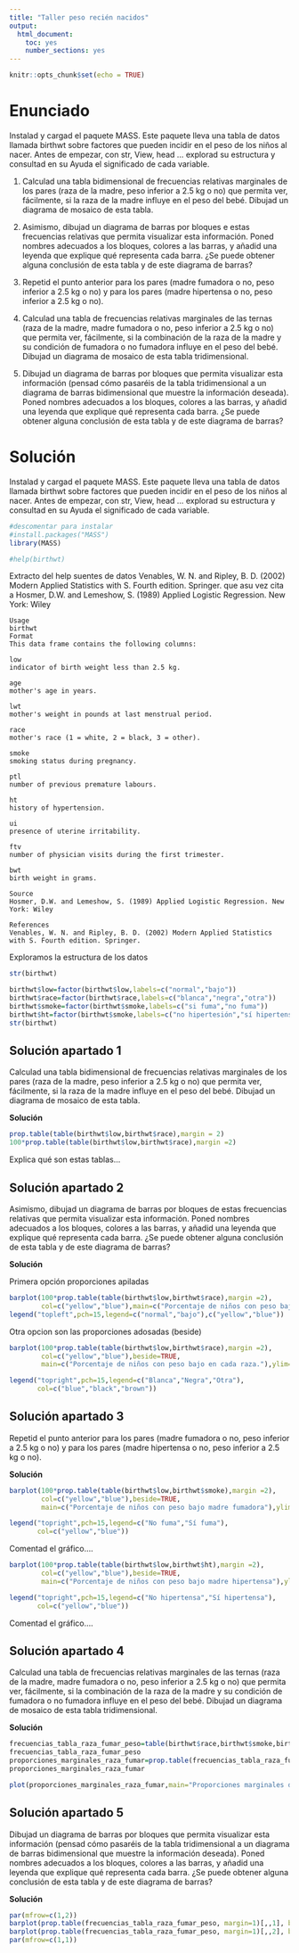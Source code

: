 ```yaml
---
title: "Taller peso recién nacidos"
output: 
  html_document: 
    toc: yes
    number_sections: yes
---
```


```r
knitr::opts_chunk$set(echo = TRUE)
```


# Enunciado

Instalad y cargad el paquete MASS. Este paquete lleva una tabla de datos llamada birthwt sobre factores que pueden incidir en el peso de los niños al nacer. Antes de empezar, con str, View, head … explorad su estructura y consultad en su Ayuda el significado de cada variable.

1. Calculad una tabla bidimensional de frecuencias relativas marginales de los pares (raza de la madre, peso inferior a 2.5 kg o no) que permita ver, fácilmente, si la raza de la madre influye en el peso del bebé. Dibujad un diagrama de mosaico de esta tabla.

2. Asimismo, dibujad un diagrama de barras por bloques e estas frecuencias relativas que permita visualizar esta información. Poned nombres adecuados a los bloques, colores a las barras, y añadid una leyenda que explique qué representa cada barra. ¿Se puede obtener alguna conclusión de esta tabla y de este diagrama de barras?

3. Repetid el punto anterior para los pares (madre fumadora o no, peso inferior a 2.5 kg o no) y para los pares (madre hipertensa o no, peso inferior a 2.5 kg o no).

4. Calculad una tabla de frecuencias relativas marginales de las ternas (raza de la madre, madre fumadora o no, peso inferior a 2.5 kg o no) que permita ver, fácilmente, si la combinación de la raza de la madre y su condición de fumadora o no fumadora influye en el peso del bebé. Dibujad un diagrama de mosaico de esta tabla tridimensional.

5. Dibujad un diagrama de barras por bloques que permita visualizar esta información (pensad cómo pasaréis de la tabla tridimensional a un diagrama de barras bidimensional que muestre la información deseada). Poned nombres adecuados a los bloques, colores a las barras, y añadid una leyenda que explique qué representa cada barra. ¿Se puede obtener alguna conclusión de esta tabla y de este diagrama de barras?

#  Solución


Instalad y cargad el paquete MASS. Este paquete lleva una tabla de datos llamada birthwt sobre factores que pueden incidir en el peso de los niños al nacer. Antes de empezar, con str, View, head … explorad su estructura y consultad en su Ayuda el significado de cada variable.


```r
#descomentar para instalar 
#install.packages("MASS")
library(MASS)
```

```r
#help(birthwt)
```

Extracto del help   suentes de datos Venables, W. N. and Ripley, B. D. (2002) Modern Applied Statistics with S. Fourth edition. Springer. que asu vez cita a 
Hosmer, D.W. and Lemeshow, S. (1989) Applied Logistic Regression. New York: Wiley

```
Usage
birthwt
Format
This data frame contains the following columns:

low
indicator of birth weight less than 2.5 kg.

age
mother's age in years.

lwt
mother's weight in pounds at last menstrual period.

race
mother's race (1 = white, 2 = black, 3 = other).

smoke
smoking status during pregnancy.

ptl
number of previous premature labours.

ht
history of hypertension.

ui
presence of uterine irritability.

ftv
number of physician visits during the first trimester.

bwt
birth weight in grams.

Source
Hosmer, D.W. and Lemeshow, S. (1989) Applied Logistic Regression. New York: Wiley

References
Venables, W. N. and Ripley, B. D. (2002) Modern Applied Statistics with S. Fourth edition. Springer.

```

Exploramos la estructura de los datos

```r
str(birthwt)
```


```r
birthwt$low=factor(birthwt$low,labels=c("normal","bajo"))
birthwt$race=factor(birthwt$race,labels=c("blanca","negra","otra"))
birthwt$smoke=factor(birthwt$smoke,labels=c("si fuma","no fuma"))
birthwt$ht=factor(birthwt$smoke,labels=c("no hipertesión","sí hipertensión"))
str(birthwt)
```



## Solución apartado 1

Calculad una tabla bidimensional de frecuencias relativas marginales de los pares (raza de la madre, peso inferior a 2.5 kg o no) que permita ver, fácilmente, si la raza de la madre influye en el peso del bebé. Dibujad un diagrama de mosaico de esta tabla.

**Solución**

```r
prop.table(table(birthwt$low,birthwt$race),margin = 2)
100*prop.table(table(birthwt$low,birthwt$race),margin =2)
```

Explica qué son estas tablas...



## Solución apartado 2

Asimismo, dibujad un diagrama de barras por bloques de estas frecuencias relativas que permita visualizar esta información. Poned nombres adecuados a los bloques, colores a las barras, y añadid una leyenda que explique qué representa cada barra. ¿Se puede obtener alguna conclusión de esta tabla y de este diagrama de barras?


**Solución**

Primera opción  proporciones apiladas

```r
barplot(100*prop.table(table(birthwt$low,birthwt$race),margin =2),
        col=c("yellow","blue"),main=c("Porcentaje de niños con peso bajo en cada raza."))
legend("topleft",pch=15,legend=c("normal","bajo"),c("yellow","blue"))
```

Otra opcion  son las proporciones adosadas (beside)

```r
barplot(100*prop.table(table(birthwt$low,birthwt$race),margin =2),
        col=c("yellow","blue"),beside=TRUE,
        main=c("Porcentaje de niños con peso bajo en cada raza."),ylim=c(0,80))

legend("topright",pch=15,legend=c("Blanca","Negra","Otra"),
       col=c("blue","black","brown"))
```


## Solución apartado 3

Repetid el punto anterior para los pares (madre fumadora o no, peso inferior a 2.5 kg o no) y para los pares (madre hipertensa o no, peso inferior a 2.5 kg o no).

**Solución**

```r
barplot(100*prop.table(table(birthwt$low,birthwt$smoke),margin =2),
        col=c("yellow","blue"),beside=TRUE,
        main=c("Porcentaje de niños con peso bajo madre fumadora"),ylim=c(0,80))

legend("topright",pch=15,legend=c("No fuma","Sí fuma"),
       col=c("yellow","blue"))
```

Comentad el gráfico....

```r
barplot(100*prop.table(table(birthwt$low,birthwt$ht),margin =2),
        col=c("yellow","blue"),beside=TRUE,
        main=c("Porcentaje de niños con peso bajo madre hipertensa"),ylim=c(0,80))

legend("topright",pch=15,legend=c("No hipertensa","Sí hipertensa"),
       col=c("yellow","blue"))
```

Comentad el gráfico....





## Solución apartado 4

Calculad una tabla de frecuencias relativas marginales de las ternas (raza de la madre, madre fumadora o no, peso inferior a 2.5 kg o no)
que permita ver, fácilmente, si la combinación de la raza de la madre y su condición de fumadora o no fumadora influye en el peso del bebé. Dibujad un diagrama de mosaico de esta tabla tridimensional.

**Solución**



```r

frecuencias_tabla_raza_fumar_peso=table(birthwt$race,birthwt$smoke,birthwt$low)
frecuencias_tabla_raza_fumar_peso
proporciones_marginales_raza_fumar=prop.table(frecuencias_tabla_raza_fumar_peso,margin = c(1,2))
proporciones_marginales_raza_fumar
```


```r
plot(proporciones_marginales_raza_fumar,main="Proporciones marginales de peso bajo \n por raza y condición de   fumadora de la madre",col="blue")
```


## Solución apartado 5 

Dibujad un diagrama de barras por bloques que permita visualizar esta información (pensad cómo pasaréis de la tabla tridimensional a un diagrama de barras bidimensional que muestre la información deseada). Poned nombres adecuados a los bloques, colores a las barras, y añadid una leyenda que explique qué representa cada barra. ¿Se puede obtener alguna conclusión de esta tabla y de este diagrama de barras?


**Solución**

```r
par(mfrow=c(1,2))
barplot(prop.table(frecuencias_tabla_raza_fumar_peso, margin=1)[,,1], beside=TRUE, legend.text=TRUE, ylim=c(0,0.6),main="Pon tu título....")
barplot(prop.table(frecuencias_tabla_raza_fumar_peso, margin=1)[,,2], beside=TRUE, legend.text=TRUE, ylim=c(0,0.6),main="Pon tu título....")
par(mfrow=c(1,1))
```


